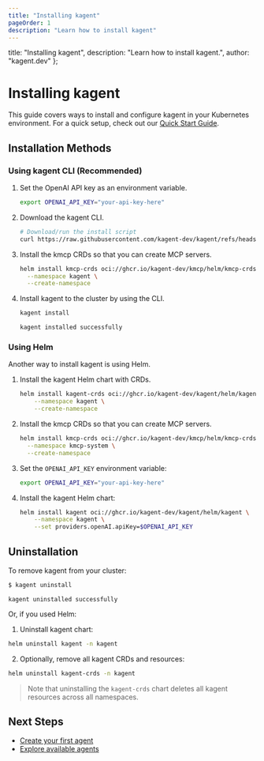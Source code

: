 ```yaml
---
title: "Installing kagent"
pageOrder: 1
description: "Learn how to install kagent"
---
```


  title: "Installing kagent",
  description: "Learn how to install kagent.",
  author: "kagent.dev"
};

# Installing kagent

This guide covers ways to install and configure kagent in your Kubernetes environment. For a quick setup, check out our [Quick Start Guide](/docs/kagent/getting-started/quickstart).

## Installation Methods

### Using kagent CLI (Recommended)

1. Set the OpenAI API key as an environment variable.

   ```bash
   export OPENAI_API_KEY="your-api-key-here"
   ```

2. Download the kagent CLI.

   ```bash
   # Download/run the install script
   curl https://raw.githubusercontent.com/kagent-dev/kagent/refs/heads/main/scripts/get-kagent | bash
   ```

3. Install the kmcp CRDs so that you can create MCP servers.

   ```bash
   helm install kmcp-crds oci://ghcr.io/kagent-dev/kmcp/helm/kmcp-crds \
     --namespace kagent \
     --create-namespace
   ```

4. Install kagent to the cluster by using the CLI.

   ```bash
   kagent install
   ```
   
   ```console
   kagent installed successfully
   ```

### Using Helm

Another way to install kagent is using Helm.


1. Install the kagent Helm chart with CRDs.

   ```bash
   helm install kagent-crds oci://ghcr.io/kagent-dev/kagent/helm/kagent-crds \
       --namespace kagent \
       --create-namespace
   ```

2. Install the kmcp CRDs so that you can create MCP servers.

   ```sh
   helm install kmcp-crds oci://ghcr.io/kagent-dev/kmcp/helm/kmcp-crds \
     --namespace kmcp-system \
     --create-namespace
   ```

3. Set the `OPENAI_API_KEY` environment variable:

   ```bash
   export OPENAI_API_KEY="your-api-key-here"
   ```

4. Install the kagent Helm chart:

   ```bash
   helm install kagent oci://ghcr.io/kagent-dev/kagent/helm/kagent \
       --namespace kagent \
       --set providers.openAI.apiKey=$OPENAI_API_KEY
   ```

## Uninstallation

To remove kagent from your cluster:

```bash
$ kagent uninstall
```

```console
kagent uninstalled successfully
```

Or, if you used Helm:

1. Uninstall kagent chart:

```bash
helm uninstall kagent -n kagent
```

2. Optionally, remove all kagent CRDs and resources:

```bash
helm uninstall kagent-crds -n kagent
```

>Note that uninstalling the `kagent-crds` chart deletes all kagent resources across all namespaces.

## Next Steps

- [Create your first agent](/docs/kagent/getting-started/first-agent)
- [Explore available agents](/agents)
